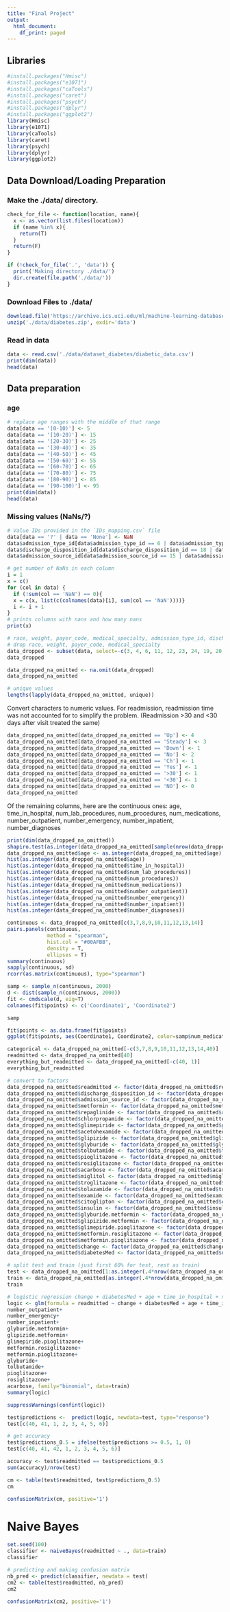 ```yaml
---
title: "Final Project"
output:
  html_document:
    df_print: paged
---
```


## Libraries
```r
#install.packages("Hmisc")
#install.packages("e1071")
#install.packages("caTools")
#install.packages("caret")
#install.packages("psych")
#install.packages("dplyr")
#install.packages("ggplot2")
library(Hmisc)
library(e1071)
library(caTools)
library(caret)
library(psych)
library(dplyr)
library(ggplot2)
```



## Data Download/Loading Preparation

### Make the ./data/ directory.
```r
check_for_file <- function(location, name){
  x <- as.vector(list.files(location))
  if (name %in% x){
    return(T)
  }
  return(F)
}

if (!check_for_file('.', 'data')) {
  print('Making directory ./data/')
  dir.create(file.path('./data/'))
}
```
### Download Files to ./data/
```r
download.file('https://archive.ics.uci.edu/ml/machine-learning-databases/00296/dataset_diabetes.zip', './data/diabetes.zip')
unzip('./data/diabetes.zip', exdir='data')
```
### Read in data
```r
data <- read.csv('./data/dataset_diabetes/diabetic_data.csv')
print(dim(data))
head(data)
```
## Data preparation

### age
```r
# replace age ranges with the middle of that range
data[data == '[0-10)'] <- 5
data[data == '[10-20)'] <- 15
data[data == '[20-30)'] <- 25
data[data == '[30-40)'] <- 35
data[data == '[40-50)'] <- 45
data[data == '[50-60)'] <- 55
data[data == '[60-70)'] <- 65
data[data == '[70-80)'] <- 75
data[data == '[80-90)'] <- 85
data[data == '[90-100)'] <- 95
print(dim(data))
head(data)
```
### Missing values (NaNs/?)
```r
# Value IDs provided in the `IDs_mapping.csv` file
data[data == '?' | data == 'None'] <- NaN
data$admission_type_id[data$admission_type_id == 6 | data$admission_type_id == 8] <- NaN # 6 = NULL, 8 = Not Mapped
data$discharge_disposition_id[data$discharge_disposition_id == 18 | data$discharge_disposition_id == 25 | data$discharge_disposition_id == 26] <- NaN # 18 = NULL, 25 = Not Mapped, 26 = Unknown/Invalid
data$admission_source_id[data$admission_source_id == 15 | data$admission_source_id == 17 | data$admission_source_id == 20 | data$admission_source_id == 21 | data$admission_source_id == 9] <- NaN # 15 = Not Available, 17 = NULL, 20 = Not Mapped, 21 = Unknown/Invalid, 9 = Not Available

# get number of NaNs in each column
i = 1
x = c()
for (col in data) {
  if (!sum(col == 'NaN') == 0){
  x = c(x, list(c(colnames(data)[i], sum(col == 'NaN'))))}
  i <- i + 1
}
# prints columns with nans and how many nans
print(x)
```


```r
# race, weight, payer_code, medical_specialty, admission_type_id, discharge_disposition_id, admission_source_id and diag_1, diag_2, diag_3 have NaNs
# drop race, weight, payer_code, medical_specialty
data_dropped <- subset(data, select=-c(3, 4, 6, 11, 12, 23, 24, 19, 20, 21))
data_dropped
```

```r
data_dropped_na_omitted <- na.omit(data_dropped)
data_dropped_na_omitted
```

```r
# unique values
lengths(lapply(data_dropped_na_omitted, unique))
```

Convert characters to numeric values. For readmission, readmission time was not accounted for to simplify the problem. (Readmission >30 and <30 days after visit treated the same)
```r
data_dropped_na_omitted[data_dropped_na_omitted == 'Up'] <- 4
data_dropped_na_omitted[data_dropped_na_omitted == 'Steady'] <- 3
data_dropped_na_omitted[data_dropped_na_omitted == 'Down'] <- 1
data_dropped_na_omitted[data_dropped_na_omitted == 'No'] <- 2
data_dropped_na_omitted[data_dropped_na_omitted == 'Ch'] <- 1
data_dropped_na_omitted[data_dropped_na_omitted == 'Yes'] <- 1
data_dropped_na_omitted[data_dropped_na_omitted == '>30'] <- 1
data_dropped_na_omitted[data_dropped_na_omitted == '<30'] <- 1
data_dropped_na_omitted[data_dropped_na_omitted == 'NO'] <- 0
data_dropped_na_omitted
```
Of the remaining columns, here are the continuous ones:
  age, time_in_hospital, num_lab_procedures, num_procedures, num_medications, number_outpatient, number_emergency, number_inpatient, number_diagnoses

```r
print(dim(data_dropped_na_omitted))
shapiro.test(as.integer(data_dropped_na_omitted[sample(nrow(data_dropped_na_omitted), 2000), ]$age))
data_dropped_na_omitted$age <- as.integer(data_dropped_na_omitted$age)
hist(as.integer(data_dropped_na_omitted$age))
hist(as.integer(data_dropped_na_omitted$time_in_hospital))
hist(as.integer(data_dropped_na_omitted$num_lab_procedures))
hist(as.integer(data_dropped_na_omitted$num_procedures))
hist(as.integer(data_dropped_na_omitted$num_medications))
hist(as.integer(data_dropped_na_omitted$number_outpatient))
hist(as.integer(data_dropped_na_omitted$number_emergency))
hist(as.integer(data_dropped_na_omitted$number_inpatient))
hist(as.integer(data_dropped_na_omitted$number_diagnoses))
```

```r
continuous <- data_dropped_na_omitted[c(3,7,8,9,10,11,12,13,14)]
pairs.panels(continuous,
             method = "spearman",
             hist.col = "#00AFBB",
             density = T,
             ellipses = T)
summary(continuous)
sapply(continuous, sd)
rcorr(as.matrix(continuous), type="spearman")
```
```r
samp <- sample_n(continuous, 2000)
d <- dist(sample_n(continuous, 2000))
fit <- cmdscale(d, eig=T)
colnames(fit$points) <- c('Coordinate1', 'Coordinate2')
```
```r
samp
```

```r
fit$points <- as.data.frame(fit$points)
ggplot(fit$points, aes(Coordinate1, Coordinate2, color=samp$num_medications, size=samp$time_in_hospital)) + geom_point() + ggtitle('MDS of Continuous Features \n(Random Sample of 2000 Patients)')
```

```r
categorical <- data_dropped_na_omitted[-c(3,7,8,9,10,11,12,13,14,40)]
readmitted <- data_dropped_na_omitted[40]
everything_but_readmitted <- data_dropped_na_omitted[-c(40, 1)]
everything_but_readmitted
```
```r
# convert to factors
data_dropped_na_omitted$readmitted <- factor(data_dropped_na_omitted$readmitted)
data_dropped_na_omitted$discharge_disposition_id <- factor(data_dropped_na_omitted$discharge_disposition_id)
data_dropped_na_omitted$admission_source_id <- factor(data_dropped_na_omitted$admission_source_id)
data_dropped_na_omitted$metformin <- factor(data_dropped_na_omitted$metformin)
data_dropped_na_omitted$repaglinide <- factor(data_dropped_na_omitted$repaglinide)
data_dropped_na_omitted$chlorpropamide <- factor(data_dropped_na_omitted$chlorpropamide)
data_dropped_na_omitted$glimepiride <- factor(data_dropped_na_omitted$glimepiride)
data_dropped_na_omitted$acetohexamide <- factor(data_dropped_na_omitted$acetohexamide)
data_dropped_na_omitted$glipizide <- factor(data_dropped_na_omitted$glipizide)
data_dropped_na_omitted$glyburide <- factor(data_dropped_na_omitted$glyburide)
data_dropped_na_omitted$tolbutamide <- factor(data_dropped_na_omitted$tolbutamide)
data_dropped_na_omitted$pioglitazone <- factor(data_dropped_na_omitted$pioglitazone)
data_dropped_na_omitted$rosiglitazone <- factor(data_dropped_na_omitted$rosiglitazone)
data_dropped_na_omitted$acarbose <- factor(data_dropped_na_omitted$acarbose)
data_dropped_na_omitted$miglitol <- factor(data_dropped_na_omitted$miglitol)
data_dropped_na_omitted$troglitazone <- factor(data_dropped_na_omitted$troglitazone)
data_dropped_na_omitted$tolazamide <- factor(data_dropped_na_omitted$tolazamide)
data_dropped_na_omitted$examide <- factor(data_dropped_na_omitted$examide)
data_dropped_na_omitted$citoglipton <- factor(data_dropped_na_omitted$citoglipton)
data_dropped_na_omitted$insulin <- factor(data_dropped_na_omitted$insulin)
data_dropped_na_omitted$glyburide.metformin <- factor(data_dropped_na_omitted$glyburide.metformin)
data_dropped_na_omitted$glipizide.metformin <- factor(data_dropped_na_omitted$glipizide.metformin)
data_dropped_na_omitted$glimepiride.pioglitazone <- factor(data_dropped_na_omitted$glimepiride.pioglitazone)
data_dropped_na_omitted$metformin.rosiglitazone <- factor(data_dropped_na_omitted$metformin.rosiglitazone)
data_dropped_na_omitted$metformin.pioglitazone <- factor(data_dropped_na_omitted$metformin.pioglitazone)
data_dropped_na_omitted$change <- factor(data_dropped_na_omitted$change)
data_dropped_na_omitted$diabetesMed <- factor(data_dropped_na_omitted$diabetesMed)
```
```r
# split test and train (just first 60% for test, rest as train)
test <- data_dropped_na_omitted[1:as.integer(.4*nrow(data_dropped_na_omitted)),]
train <- data_dropped_na_omitted[as.integer(.4*nrow(data_dropped_na_omitted))+1:nrow(data_dropped_na_omitted),]
train
```

```r
# logistic regression change + diabetesMed + age + time_in_hospital + num_lab_procedures + insulin + number_diagnoses + number_emergency + num_procedures
logic <- glm(formula = readmitted ~ change + diabetesMed + age + time_in_hospital + num_lab_procedures + insulin + number_diagnoses + number_emergency + num_procedures+num_medications+
number_outpatient+
number_emergency+
number_inpatient+
glyburide.metformin+
glipizide.metformin+
glimepiride.pioglitazone+
metformin.rosiglitazone+
metformin.pioglitazone+
glyburide+
tolbutamide+
pioglitazone+
rosiglitazone+
acarbose, family="binomial", data=train)
summary(logic)
```
```r
suppressWarnings(confint(logic)) 
```
```r
test$predictions <-  predict(logic, newdata=test, type="response")
test[c(40, 41, 1, 2, 3, 4, 5, 6)]
```
```r
# get accuracy
test$predictions_0.5 = ifelse(test$predictions >= 0.5, 1, 0)
test[c(40, 41, 42, 1, 2, 3, 4, 5, 6)]
```
```r
accuracy <- test$readmitted == test$predictions_0.5
sum(accuracy)/nrow(test)
```
```r
cm <- table(test$readmitted, test$predictions_0.5)
cm
```

```r
confusionMatrix(cm, positive='1')
```

# Naive Bayes
```r
set.seed(100)
classifier <- naiveBayes(readmitted ~ ., data=train)
classifier
```
```r
# predicting and making confusion matrix
nb_pred <- predict(classifier, newdata = test)
cm2 <- table(test$readmitted, nb_pred)
cm2
```

```r
confusionMatrix(cm2, positive='1')
```
